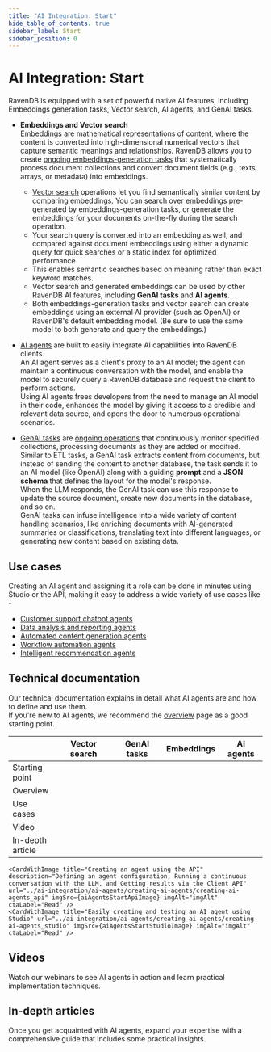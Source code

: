 ```yaml
---
title: "AI Integration: Start"
hide_table_of_contents: true
sidebar_label: Start
sidebar_position: 0
---
```




# AI Integration: Start

RavenDB is equipped with a set of powerful native AI features, including Embeddings generation tasks, Vector search, AI agents, and GenAI tasks.

* **Embeddings and Vector search**  
  [Embeddings](https://en.wikipedia.org/wiki/Embedding_(machine_learning)) are mathematical representations of content, where the content is converted into high-dimensional numerical vectors that capture semantic meanings and relationships. RavenDB allows you to create [ongoing embeddings-generation tasks](../ai-integration/generating-embeddings/embeddings-generation_start) that systematically process document collections and convert document fields (e.g., texts, arrays, or metadata) into embeddings.  
   - [Vector search](../ai-integration/vector-search/vector-search_start) operations let you find semantically similar content by comparing embeddings. You can search over embeddings pre-generated by embeddings-generation tasks, or generate the embeddings for your documents on-the-fly during the search operation.
   - Your search query is converted into an embedding as well, and compared against document embeddings using either a dynamic query for quick searches or a static index for optimized performance.  
   - This enables semantic searches based on meaning rather than exact keyword matches.  
   - Vector search and generated embeddings can be used by other RavenDB AI features, including **GenAI tasks** and **AI agents**.  
   - Both embeddings-generation tasks and vector search can create embeddings using an external AI provider (such as OpenAI) or RavenDB's default embedding model. (Be sure to use the same model to both generate and query the embeddings.)  

* [AI agents](../ai-integration/ai-agents/ai-agents_start) are built to easily integrate AI capabilities into RavenDB clients.  
  An AI agent serves as a client's proxy to an AI model; the agent can maintain a continuous conversation with the model, and enable the model to securely query a RavenDB database and request the client to perform actions.  
  Using AI agents frees developers from the need to manage an AI model in their code, enhances the model by giving it access to a credible and relevant data source, and opens the door to numerous operational scenarios.  

* [GenAI tasks](../ai-integration/gen-ai-integration/gen-ai_start) are [ongoing operations](../studio/database/tasks/ongoing-tasks/general-info) that continuously monitor specified collections, processing documents as they are added or modified.  
  Similar to ETL tasks, a GenAI task extracts content from documents, but instead of sending the content to another database, the task sends it to an AI model (like OpenAI) along with a guiding **prompt** and a **JSON schema** that defines the layout for the model's response.  
  When the LLM responds, the GenAI task can use this response to update the source document, create new documents in the database, and so on.  
  GenAI tasks can infuse intelligence into a wide variety of content handling scenarios, like enriching documents with AI-generated summaries or classifications, translating text into different languages, or generating new content based on existing data.

## Use cases

Creating an AI agent and assigning it a role can be done in minutes using Studio or the API, making it easy to address a wide variety of use cases like -    

- [Customer support chatbot agents](../ai-integration/ai-agents/ai-agents_overview#customer-support-chatbot-agents)  
- [Data analysis and reporting agents](../ai-integration/ai-agents/ai-agents_overview#data-analysis-and-reporting-agents)  
- [Automated content generation agents](../ai-integration/ai-agents/ai-agents_overview#automated-content-generation-agents)  
- [Workflow automation agents](../ai-integration/ai-agents/ai-agents_overview#workflow-automation-agents)  
- [Intelligent recommendation agents](../ai-integration/ai-agents/ai-agents_overview#intelligent-recommendation-agents)  


## Technical documentation

Our technical documentation explains in detail what AI agents are and how to define and use them.  
If you're new to AI agents, we recommend the [overview](../ai-integration/ai-agents/ai-agents_overview) page as a good starting point.  


|  | Vector search | GenAI tasks | Embeddings | AI agents |
|----------|----------|------|-------------|-------------|
| Starting<br />point |  |  |  |  |
| Overview |  | <CardWithImage title="GenAI tasks - Overview" description="The GenAI documentation starting point" url="../../ai-integration/gen-ai-integration/gen-ai-overview" imgSrc={genAiStartOvImage} imgAlt="imgAlt" ctaLabel="Read" /> |  | <CardWithImage title="AI Agents - Overview" description="The starting point for the AI agents documentation: an overview of the feature" url="../ai-integration/ai-agents/ai-agents_overview" imgSrc={aiAgentsStartOvImage} imgAlt="imgAlt" ctaLabel="Read" /> |
| Use cases |  |  |  |  |
| Video |  |  |  |  |
| In-depth<br />article |  |  |  |  |


<ColGrid colCount={3}>
    
    <CardWithImage title="Creating an agent using the API" description="Defining an agent configuration, Running a continuous conversation with the LLM, and Getting results via the Client API" url="../ai-integration/ai-agents/creating-ai-agents/creating-ai-agents_api" imgSrc={aiAgentsStartApiImage} imgAlt="imgAlt" ctaLabel="Read" />
    <CardWithImage title="Easily creating and testing an AI agent using Studio" url="../ai-integration/ai-agents/creating-ai-agents/creating-ai-agents_studio" imgSrc={aiAgentsStartStudioImage} imgAlt="imgAlt" ctaLabel="Read" />
</ColGrid>

## Videos

Watch our webinars to see AI agents in action and learn practical implementation techniques.

<ColGrid colCount={2}>
    <CardWithImageHorizontal title="How to run AI agents natively in your database" description="Webinar with Oren Eini" url="https://www.youtube.com/watch?v=A17GSLGN-cQ" imgSrc="https://media.licdn.com/dms/image/v2/D4D10AQG81cXtiYRc2w/image-shrink_800/B4DZZYYLcTHwAk-/0/1745239456036?e=2147483647&v=beta&t=yQVz6ji4wD4reOTXtlPpERK0fdpr1f2VoG_SEV9x3lc" imgAlt="imgAlt" ctaLabel="Watch" />
    <CardWithImageHorizontal title="How to create powerful and secure AI agents with RavenDB" description="Webinar with Oren Eini" url="https://www.youtube.com/watch?v=jzUxL9P17G4" imgSrc="https://media.licdn.com/dms/image/v2/D4D10AQG81cXtiYRc2w/image-shrink_800/B4DZZYYLcTHwAk-/0/1745239456036?e=2147483647&v=beta&t=yQVz6ji4wD4reOTXtlPpERK0fdpr1f2VoG_SEV9x3lc" imgAlt="imgAlt" ctaLabel="Watch" />
</ColGrid>

## In-depth articles

Once you get acquainted with AI agents, expand your expertise with a comprehensive guide that includes some practical insights.

<ColGrid colCount={3}>
    <CardWithImage title="Practical Look at AI Agents with RavenDB" description="Article by Gracjan Sadowicz" imgSrc="" url="https://ravendb.net/articles/practical-look-at-ai-agents-with-ravendb" imgAlt="imgAlt" ctaLabel="Read" />
</ColGrid>
